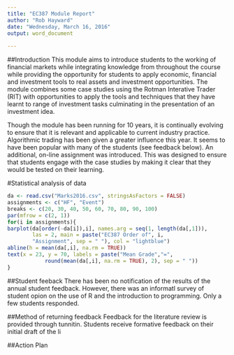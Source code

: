 ```yaml
---
title: "EC387 Module Report"
author: "Rob Hayward"
date: "Wednesday, March 16, 2016"
output: word_document
  
---
```


##Introduction
This module aims to introduce students to the working of financial markets while integrating knowledge from throughout the course while providing the opportunity for students to apply economic, financial and investment tools to real assets and investment opportunities. The module combines some case studies using the Rotman Interative Trader (RIT) with opportunities to apply the tools and techniques that they have learnt to range of investment tasks culminating in the presentation of an investment idea.  

Though the module has been running for 10 years, it is continually evolving to ensure that it is relevant and applicable to current industry practice.  Algorithmic trading has been given a greater influence this year.  It seems to have been popular with many of the students (see feedback below).  An additional, on-line assignment was introduced. This was designed to ensure that students engage with the case studies by making it clear that they would be tested on their learning. 

#Statistical analysis of data
```r
da <- read.csv("Marks2016.csv", stringsAsFactors = FALSE)
assignments <- c("HF", "Event")
breaks <- c(20, 30, 40, 50, 60, 70, 80, 90, 100)
par(mfrow = c(2, 1))
for(i in assignments){
barplot(da[order(-da[i]),i], names.arg = seq(1, length(da[,1])),
        las = 2, main = paste("EC387 Order of", i, 
        "Assignment", sep = " "), col = "lightblue")
abline(h = mean(da[,i], na.rm = TRUE))
text(x = 23, y = 70, labels = paste("Mean Grade","=", 
            round(mean(da[,i], na.rm = TRUE), 2), sep = " "))
}
```

##Student feeback
There has been no notification of the results of the annual student feedback.  However, there was an informatl survey of student opion on the use of R and the introduction to programming.  Only a few students responded. 

##Method of returning feedback
Feedback for the literature review is provided through tunnitin.  Students receive formative feedback on their initial draft of the li

##Action Plan
